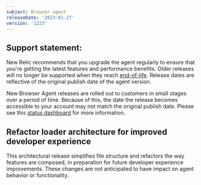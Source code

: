 ```yaml
---
subject: Browser agent
releaseDate: '2023-01-27'
version: '1223'
---
```


## Support statement:

New Relic recommends that you upgrade the agent regularly to ensure that you're getting the latest features and performance benefits. Older releases will no longer be supported when they reach [end-of-life](https://docs.newrelic.com/docs/browser/browser-monitoring/getting-started/browser-agent-eol-policy/). Release dates are reflective of the original publish date of the agent version.

New Browser Agent releases are rolled out to customers in small stages over a period of time. Because of this, the date the release becomes accessible to your account may not match the original publish date. Please see this [status dashboard](https://newrelic.github.io/newrelic-browser-agent-release/) for more information.

## Refactor loader architecture for improved developer experience

This architectural release simplifies file structure and refactors the way features are composed, in preparation for future developer experience improvements. These changes are not anticipated to have impact on agent behavior or functionality.
